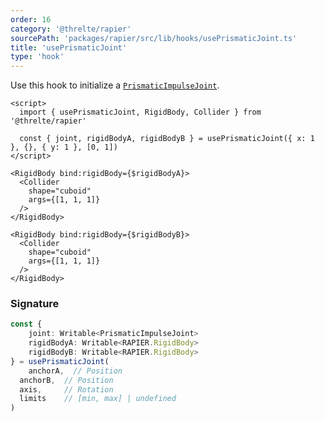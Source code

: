```yaml
---
order: 16
category: '@threlte/rapier'
sourcePath: 'packages/rapier/src/lib/hooks/usePrismaticJoint.ts'
title: 'usePrismaticJoint'
type: 'hook'
---
```


Use this hook to initialize a [`PrismaticImpulseJoint`](https://rapier.rs/docs/user_guides/javascript/joints#prismatic-joint).

```svelte
<script>
  import { usePrismaticJoint, RigidBody, Collider } from '@threlte/rapier'

  const { joint, rigidBodyA, rigidBodyB } = usePrismaticJoint({ x: 1 }, {}, { y: 1 }, [0, 1])
</script>

<RigidBody bind:rigidBody={$rigidBodyA}>
  <Collider
    shape="cuboid"
    args={[1, 1, 1]}
  />
</RigidBody>

<RigidBody bind:rigidBody={$rigidBodyB}>
  <Collider
    shape="cuboid"
    args={[1, 1, 1]}
  />
</RigidBody>
```

### Signature

```ts
const {
	joint: Writable<PrismaticImpulseJoint>
	rigidBodyA: Writable<RAPIER.RigidBody>
	rigidBodyB: Writable<RAPIER.RigidBody>
} = usePrismaticJoint(
	anchorA,  // Position
  anchorB,  // Position
  axis,     // Rotation
  limits    // [min, max] | undefined
)
```
